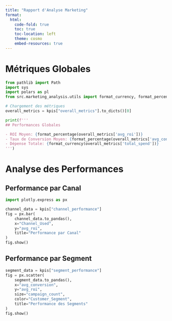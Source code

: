 ```yaml
---
title: "Rapport d'Analyse Marketing"
format:
  html:
    code-fold: true
    toc: true
    toc-location: left
    theme: cosmo
    embed-resources: true
---
```


# Métriques Globales

```python
from pathlib import Path
import sys
import polars as pl
from src.marketing_analysis.utils import format_currency, format_percentage

# Chargement des métriques
overall_metrics = kpis["overall_metrics"].to_dicts()[0]

print(f'''
## Performances Globales

- ROI Moyen: {format_percentage(overall_metrics['avg_roi'])}
- Taux de Conversion Moyen: {format_percentage(overall_metrics['avg_conversion_rate'])}
- Dépense Totale: {format_currency(overall_metrics['total_spend'])}
''')
```

# Analyse des Performances

## Performance par Canal

```python
import plotly.express as px

channel_data = kpis["channel_performance"]
fig = px.bar(
    channel_data.to_pandas(),
    x="Channel_Used",
    y="avg_roi",
    title="Performance par Canal"
)
fig.show()
```

## Performance par Segment

```python
segment_data = kpis["segment_performance"]
fig = px.scatter(
    segment_data.to_pandas(),
    x="avg_conversion",
    y="avg_roi",
    size="campaign_count",
    color="Customer_Segment",
    title="Performance des Segments"
)
fig.show()
```
